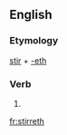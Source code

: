 ==English==

===Etymology===
[[stir]] + [[-eth]]

===Verb===
{{infl|en|verb form}}

# {{archaic third-person singular of|stir}}

[[fr:stirreth]]